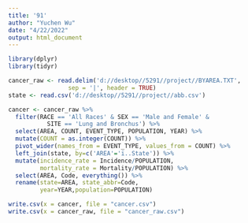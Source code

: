 ---
title: '91'
author: "Yuchen Wu"
date: "4/22/2022"
output: html_document
---

```{r include=FALSE}
library(dplyr)
library(tidyr)
```

```{r}
cancer_raw <- read.delim('d://desktop//5291//project//BYAREA.TXT', 
                 sep = '|', header = TRUE)
state <- read.csv('d://desktop//5291//project//abb.csv')
```

```{r}
cancer <- cancer_raw %>%
  filter(RACE == 'All Races' & SEX == 'Male and Female' & 
           SITE == 'Lung and Bronchus') %>%
  select(AREA, COUNT, EVENT_TYPE, POPULATION, YEAR) %>%
  mutate(COUNT = as.integer(COUNT)) %>%
  pivot_wider(names_from = EVENT_TYPE, values_from = COUNT) %>%
  left_join(state, by=c('AREA'='ï..State')) %>% 
  mutate(incidence_rate = Incidence/POPULATION,
         mortality_rate = Mortality/POPULATION) %>%
  select(AREA, Code, everything()) %>%
  rename(state=AREA, state_abbr=Code, 
         year=YEAR,population=POPULATION)
```


```{r}
write.csv(x = cancer, file = "cancer.csv")
write.csv(x = cancer_raw, file = "cancer_raw.csv")
```





